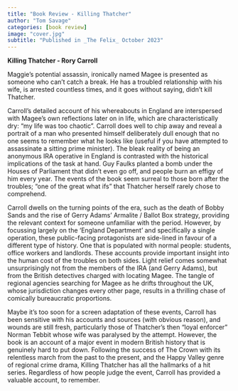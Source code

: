 ```yaml
---
title: "Book Review - Killing Thatcher"
author: "Tom Savage"
categories: [book review]
image: "cover.jpg"
subtitle: "Published in _The Felix_ October 2023"
---
```


**Killing Thatcher - Rory Carroll**

Maggie’s potential assassin, ironically named Magee is presented as someone who can’t catch a break. He has a troubled relationship with his wife, is arrested countless times, and it goes without saying, didn’t kill Thatcher. 

Carroll’s detailed account of his whereabouts in England are interspersed with Magee’s own reflections later on in life, which are characteristically dry: “my life was too chaotic”. Carroll does well to chip away and reveal a portrait of a man who presented himself deliberately dull enough that no one seems to remember what he looks like (useful if you have attempted to assassinate a sitting prime minister). The bleak reality of being an anonymous IRA operative in England is contrasted with the historical implications of the task at hand. Guy Faulks planted a bomb under the Houses of Parliament that didn’t even go off, and people burn an effigy of him every year. The events of the book seem surreal to those born after the troubles; “one of the great what ifs” that Thatcher herself rarely chose to comprehend.

Carroll dwells on the turning points of the era, such as the death of Bobby Sands and the rise of Gerry Adams’ Armalite / Ballot Box strategy, providing the relevant context for someone unfamiliar with the period. However, by focussing largely on the ‘England Department’ and specifically a single operation, these public-facing protagonists are side-lined in favour of a different type of history. One that is populated with normal people: students, office workers and landlords. These accounts provide important insight into the human cost of the troubles on both sides. Light relief comes somewhat unsurprisingly not from the members of the IRA (and Gerry Adams), but from the British detectives charged with locating Magee. The tangle of regional agencies searching for Magee as he drifts throughout the UK, whose jurisdiction changes every other page, results in a thrilling chase of comically bureaucratic proportions. 

Maybe it’s too soon for a screen adaptation of these events, Carroll has been sensitive with his accounts and sources (with obvious reason), and wounds are still fresh, particularly those of Thatcher’s then “loyal enforcer” Norman Tebbit whose wife was paralysed by the attempt. However, the book is an account of a major event in modern British history that is genuinely hard to put down. Following the success of The Crown with its relentless march from the past to the present, and the Happy Valley genre of regional crime drama, Killing Thatcher has all the hallmarks of a hit series. Regardless of how people judge the event, Carroll has provided a valuable account, to remember. 
